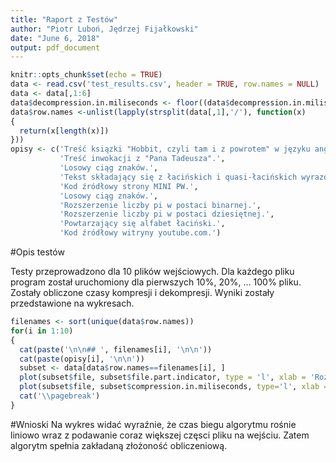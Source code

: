 ```yaml
---
title: "Raport z Testów"
author: "Piotr Luboń, Jędrzej Fijałkowski"
date: "June 6, 2018"
output: pdf_document
---
```


```r
knitr::opts_chunk$set(echo = TRUE)
data <- read.csv('test_results.csv', header = TRUE, row.names = NULL)
data <- data[,1:6]
data$decompression.in.miliseconds <- floor((data$decompression.in.miliseconds * data$file)/10)
data$row.names <-unlist(lapply(strsplit(data[,1],'/'), function(x)
{
  return(x[length(x)])
}))
opisy <- c('Treść ksiązki "Hobbit, czyli tam i z powrotem" w języku angielskim.',
           'Treść inwokacji z "Pana Tadeusza".',
           'Losowy ciąg znaków.',
           'Tekst składający się z łacińskich i quasi-łacińskich wyrazów tosowany do demonstracji krojów pisma, kompozycji kolumny     itp.',
           'Kod źródłowy strony MINI PW.',
           'Losowy ciąg znaków.',
           'Rozszerzenie liczby pi w postaci binarnej.',
           'Rozszerzenie liczby pi w postaci dziesiętnej.',
           'Powtarzający się alfabet łaciński.',
           'Kod źródłowy witryny youtube.com.')
```

#Opis testów

Testy przeprowadzono dla 10 plików wejściowych. Dla każdego pliku program został uruchomiony dla pierwszych 10%, 20%, ... 100% pliku. Zostały obliczone czasy kompresji i dekompresji. Wyniki zostały przedstawione na wykresach.
\pagebreak
```r
filenames <- sort(unique(data$row.names))
for(i in 1:10)
{
  cat(paste('\n\n## ', filenames[i], '\n\n'))
  cat(paste(opisy[i], '\n\n'))
  subset <- data[data$row.names==filenames[i], ]
  plot(subset$file, subset$file.part.indicator, type = 'l', xlab = 'Rozmiar pliku', ylab='Czas w milisekundach', main='Czas kompresji')
  plot(subset$file, subset$compression.in.miliseconds, type='l', xlab = 'Rozmiar pliku', ylab='Czas w milisekundach', main='Czas dekompresji')
  cat('\\pagebreak')
}
```

#Wnioski
Na wykres widać wyraźnie, że czas biegu algorytmu rośnie liniowo wraz z podawanie coraz większej częsci pliku na wejściu. Zatem algorytm spełnia zakładaną złożoność obliczeniową.

